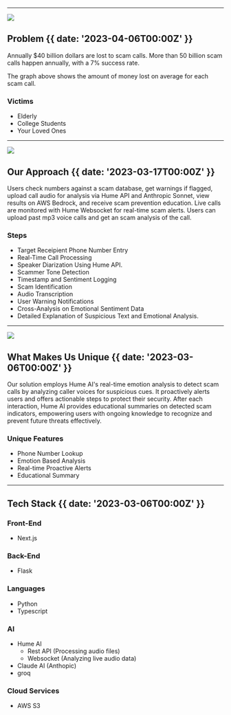 

---

![](@/images/scam.jpg)

## Problem {{ date: '2023-04-06T00:00Z' }}

Annually $40 billion dollars are lost to scam calls. More than 50 billion scam calls happen annually, with a 7% success rate.

The graph above shows the amount of money lost on average for each scam call.

### <SparkleIcon /> Victims

- Elderly
- College Students
- Your Loved Ones

---

![](@/images/configuration-files.png)

## Our Approach {{ date: '2023-03-17T00:00Z' }}

Users check numbers against a scam database, get warnings if flagged, upload call audio for analysis via Hume API and Anthropic Sonnet, view results on AWS Bedrock, and receive scam prevention education. Live calls are monitored with Hume Websocket for real-time scam alerts. Users can upload past mp3 voice calls and get an scam analysis of the call.

### <SparkleIcon /> Steps

- Target Receipient Phone Number Entry
- Real-Time Call Processing
- Speaker Diarization Using Hume API.
- Scammer Tone Detection
- Timestamp and Sentiment Logging
- Scam Identification
- Audio Transcription
- User Warning Notifications
- Cross-Analysis on Emotional Sentiment Data
- Detailed Explanation of Suspicious Text and Emotional Analysis.

---

![](@/images/dark-mode.png)

## What Makes Us Unique {{ date: '2023-03-06T00:00Z' }}

Our solution employs Hume AI's real-time emotion analysis to detect scam calls by analyzing caller voices for suspicious cues. It proactively alerts users and offers actionable steps to protect their security. After each interaction, Hume AI provides educational summaries on detected scam indicators, empowering users with ongoing knowledge to recognize and prevent future threats effectively.

### <SparkleIcon /> Unique Features

- Phone Number Lookup
- Emotion Based Analysis
- Real-time Proactive Alerts
- Educational Summary

---

## Tech Stack {{ date: '2023-03-06T00:00Z' }}

### <SparkleIcon /> Front-End

- Next.js

### <SparkleIcon /> Back-End

- Flask

### <SparkleIcon /> Languages

- Python
- Typescript

### <SparkleIcon /> AI

- Hume AI
  - Rest API (Processing audio files)
  - Websocket (Analyzing live audio data)
- Claude AI (Anthopic)
- groq

### <SparkleIcon /> Cloud Services

- AWS S3
